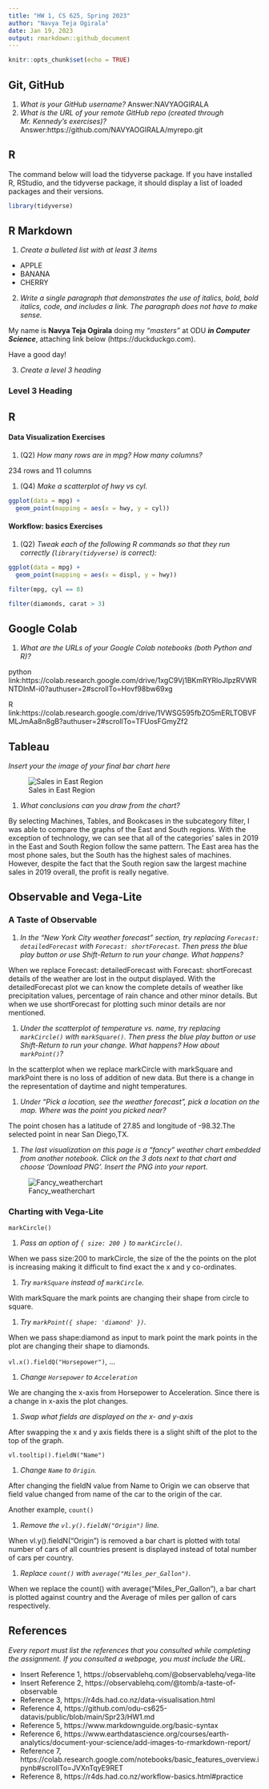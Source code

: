 ---
title: "HW 1, CS 625, Spring 2023"
author: "Navya Teja Ogirala"
date: Jan 19, 2023
output: rmarkdown::github_document
---

```{r setup, include=FALSE}
knitr::opts_chunk$set(echo = TRUE)
```

## Git, GitHub

1. *What is your GitHub username?*
Answer:NAVYAOGIRALA
2. *What is the URL of your remote GitHub repo (created through Mr. Kennedy's exercises)?*
Answer:https://github.com/NAVYAOGIRALA/myrepo.git

## R

The command below will load the tidyverse package.  If you have installed R, RStudio, and the tidyverse package, it should display a list of loaded packages and their versions.

```{r}
library(tidyverse)
```

## R Markdown 

1. *Create a bulleted list with at least 3 items*

- APPLE
- BANANA
- CHERRY

2. *Write a single paragraph that demonstrates the use of italics, bold, bold italics, code, and includes a link. The paragraph does not have to make sense.*

My name is **Navya Teja Ogirala** doing my *"masters"* at ODU ***in Computer Science***, attaching link below (https://duckduckgo.com).

  <html>
    <head>
    Have a good day!
    </head>
  </html>

3. *Create a level 3 heading*

### Level 3 Heading

## R 

#### Data Visualization Exercises

1. (Q2) *How many rows are in mpg? How many columns?*

234 rows and 11 columns

1. (Q4) *Make a scatterplot of hwy vs cyl.*

```{r}
ggplot(data = mpg) + 
  geom_point(mapping = aes(x = hwy, y = cyl))
```

#### Workflow: basics Exercises

1. (Q2) *Tweak each of the following R commands so that they run correctly (`library(tidyverse)` is correct):*

```{r}
ggplot(data = mpg) + 
  geom_point(mapping = aes(x = displ, y = hwy))

filter(mpg, cyl == 8)

filter(diamonds, carat > 3)
```

## Google Colab

1. *What are the URLs of your Google Colab notebooks (both Python and R)?*

python link:https://colab.research.google.com/drive/1xgC9Vj1BKmRYRloJIpzRVWRNTDlnM-i0?authuser=2#scrollTo=Hovf98bw69xg

R link:https://colab.research.google.com/drive/1VWSG595fbZO5mERLTOBVFMLJmAa8n8gB?authuser=2#scrollTo=TFUosFGmyZf2

## Tableau

*Insert your the image of your final bar chart here*

![Sales in East Region](C:/Users/ogira/OneDrive/Documents/Tableau-EastSales.png "Sales in East Region")

1. *What conclusions can you draw from the chart?*

By selecting Machines, Tables, and Bookcases in the subcategory filter, I was able to compare the graphs of the East and South regions. With the exception of technology, we can see that all of the categories' sales in 2019 in the East and South Region follow the same pattern. The East area has the most phone sales, but the South has the highest sales of machines. However, despite the fact that the South region saw the largest machine sales in 2019 overall, the profit is really negative.

## Observable and Vega-Lite

### A Taste of Observable

1. *In the "New York City weather forecast" section, try replacing `Forecast: detailedForecast` with `Forecast: shortForecast`. Then press the blue play button  or use Shift-Return to run your change. What happens?*

When we replace Forecast: detailedForecast with Forecast: shortForecast details of the weather are lost in the output displayed. With the detailedForecast plot we can know the complete details of weather like precipitation values, percentage of rain chance and other minor details. But when we use shortForecast for plotting such minor details are nor mentioned.

1. *Under the scatterplot of temperature vs. name, try replacing `markCircle()` with `markSquare()`. Then press the blue play button  or use Shift-Return to run your change. What happens? How about `markPoint()`?*

In the scatterplot when we replace markCircle with markSquare and markPoint there is no loss of addition of new data. But there is a change in the representation of daytime and night temperatures.

1. *Under "Pick a location, see the weather forecast", pick a location on the map.  Where was the point you picked near?*

The point chosen has a latitude of 27.85 and longitude of -98.32.The selected point in near San Diego,TX.

1. *The last visualization on this page is a "fancy" weather chart embedded from another notebook.  Click on the 3 dots next to that chart and choose 'Download PNG'.  Insert the PNG into your report.*

![Fancy_weatherchart](C:/Users/ogira/OneDrive/Documents/Fancy_weatherchart.png)

### Charting with Vega-Lite

`markCircle()`

1. *Pass an option of `{ size: 200 }` to `markCircle()`.*

When we pass size:200 to markCircle, the size of the the points on the plot is increasing making it difficult to find exact the x and y co-ordinates.

1. *Try `markSquare` instead of `markCircle`.*

With markSquare the mark points are changing their shape from circle to square.

1. *Try `markPoint({ shape: 'diamond' })`.*

When we pass shape:diamond as input to mark point the mark points in the plot are changing their shape to diamonds.

`vl.x().fieldQ("Horsepower")`, ...

1. *Change `Horsepower` to `Acceleration`*

We are changing the x-axis from Horsepower to Acceleration. Since there is a change in x-axis the plot changes. 

1. *Swap what fields are displayed on the x- and y-axis*

After swapping the x and y axis fields there is a slight shift of the plot to the top of the graph.

`vl.tooltip().fieldN("Name")`

1. *Change `Name` to `Origin`.*

After changing the fieldN value from Name to Origin we can observe that field value changed from name of the car to the origin of the car.

Another example, `count()`

1. *Remove the `vl.y().fieldN("Origin")` line.*

When vl.y().fieldN("Origin") is removed a bar chart is plotted with total number of cars of all countries present is displayed instead of total number of cars per country.

1. *Replace `count()` with `average("Miles_per_Gallon")`.*

When we replace the count() with average("Miles_Per_Gallon"), a bar chart is plotted against country and the Average of miles per gallon of cars respectively.

## References

*Every report must list the references that you consulted while completing the assignment. If you consulted a webpage, you must include the URL.*

* Insert Reference 1, https://observablehq.com/@observablehq/vega-lite
* Insert Reference 2, https://observablehq.com/@tomb/a-taste-of-observable
* Reference 3, https://r4ds.had.co.nz/data-visualisation.html
* Reference 4, https://github.com/odu-cs625-datavis/public/blob/main/Spr23/HW1.md
* Reference 5, https://www.markdownguide.org/basic-syntax
* Reference 6, https://www.earthdatascience.org/courses/earth-analytics/document-your-science/add-images-to-rmarkdown-report/
* Reference 7, https://colab.research.google.com/notebooks/basic_features_overview.ipynb#scrollTo=JVXnTqyE9RET
* Reference 8, https://r4ds.had.co.nz/workflow-basics.html#practice

